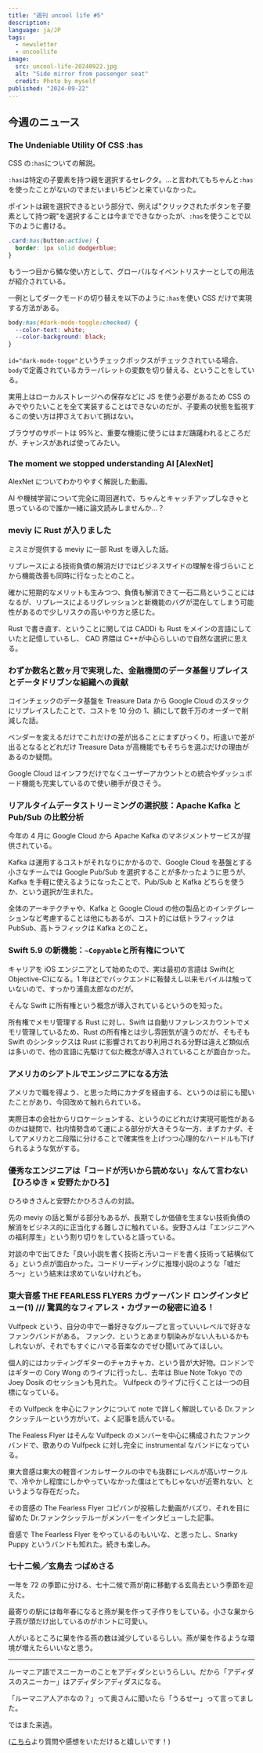 ```yaml
---
title: "週刊 uncool life #5"
description:
language: ja/JP
tags:
  - newsletter
  - uncoollife
image:
  src: uncool-life-20240922.jpg
  alt: "Side mirror from passenger seat"
  credit: Photo by myself
published: "2024-09-22"
---
```



## 今週のニュース

### The Undeniable Utility Of CSS :has

<EmbedLinkCard url="https://www.joshwcomeau.com/css/has/" />

CSS の`:has`についての解説。

`:has`は特定の子要素を持つ親を選択するセレクタ。...と言われてもちゃんと`:has`を使ったことがないのでまだいまいちピンと来ていなかった。

ポイントは親を選択できるという部分で、例えば"クリックされたボタンを子要素として持つ親"を選択することは今までできなかったが、`:has`を使うことで以下のように書ける。

```css
.card:has(button:active) {
  border: 1px solid dodgerblue;
}
```

もう一つ目から鱗な使い方として、グローバルなイベントリスナーとしての用法が紹介されている。

一例としてダークモードの切り替えを以下のように`:has`を使い CSS だけで実現する方法がある。

```css
body:has(#dark-mode-toggle:checked) {
  --color-text: white;
  --color-background: black;
}
```

`id="dark-mode-togge"`というチェックボックスがチェックされている場合、`body`で定義されているカラーパレットの変数を切り替える、ということをしている。

実用上はローカルストレージへの保存などに JS を使う必要があるため CSS のみでやりたいことを全て実装することはできないのだが、子要素の状態を監視するこの使い方は押さえておいて損はない。

ブラウザのサポートは 95%と、重要な機能に使うにはまだ躊躇われるところだが、チャンスがあれば使ってみたい。

### The moment we stopped understanding AI [AlexNet]

<EmbedLinkCard url="https://www.youtube.com/watch?v=UZDiGooFs54" />

AlexNet についてわかりやすく解説した動画。

AI や機械学習について完全に周回遅れで、ちゃんとキャッチアップしなきゃと思っているので誰か一緒に論文読みしませんか...？

### meviy に Rust が入りました

<EmbedLinkCard url="https://techblog.dt-dynamics.com/entry/2024/09/13/112200" />

ミスミが提供する meviy に一部 Rust を導入した話。

リプレースによる技術負債の解消だけではビジネスサイドの理解を得づらいことから機能改善も同時に行なったとのこと。

確かに短期的なメリットも生みつつ、負債も解消できて一石二鳥ということにはなるが、リプレースによるリグレッションと新機能のバグが混在してしまう可能性があるので少しリスクの高いやり方と感じた。

Rust で書き直す、ということに関しては CADDi も Rust をメインの言語にしていたと記憶しているし、 CAD 界隈は C++が中心らしいので自然な選択に思える。

### わずか数名と数ヶ月で実現した、金融機関のデータ基盤リプレイスとデータドリブンな組織への貢献

<EmbedLinkCard url="https://tech.coincheck.blog/entry/2024/09/13/113105" />

コインチェックのデータ基盤を Treasure Data から Google Cloud のスタックにリプレイスしたことで、コストを 10 分の 1、額にして数千万のオーダーで削減した話。

ベンダーを変えるだけでこれだけの差が出ることにまずびっくり。桁違いで差が出るとなるとどれだけ Treasure Data が高機能でもそちらを選ぶだけの理由があるのか疑問。

Google Cloud はインフラだけでなくユーザーアカウントとの統合やダッシュボード機能も充実しているので使い勝手が良さそう。

### リアルタイムデータストリーミングの選択肢：Apache Kafka と Pub/Sub の比較分析

<EmbedLinkCard url="https://zenn.dev/cloud_ace/articles/apachekafka-pubsub-comparison" />

今年の 4 月に Google Cloud から Apache Kafka のマネジメントサービスが提供されている。

Kafka は運用するコストがそれなりにかかるので、Google Cloud を基盤とする小さなチームでは Google Pub/Sub を選択することが多かったように思うが、Kafka を手軽に使えるようになったことで、Pub/Sub と Kafka どちらを使うか、という選択が生まれた。

全体のアーキテクチャや、Kafka と Google Cloud の他の製品とのインテグレーションなど考慮することは他にもあるが、コスト的には低トラフィックは PubSub、高トラフィックは Kafka とのこと。

### Swift 5.9 の新機能：`~Copyable`と所有権について

<EmbedLinkCard url="https://zenn.dev/ojun_9/articles/d2c49dcd721c17" />

キャリアを iOS エンジニアとして始めたので、実は最初の言語は Swift(と Objective-C)になる。1 年ほどでバックエンドに鞍替えし以来モバイルは触っていないので、すっかり浦島太郎なのだが。

そんな Swift に所有権という概念が導入されているというのを知った。

所有権でメモリ管理する Rust に対し、Swift は自動リファレンスカウントでメモリ管理しているため、Rust の所有権とは少し雰囲気が違うのだが、そもそも Swift のシンタックスは Rust に影響されており利用される分野は違えど類似点は多いので、他の言語に先駆けて似た概念が導入されていることが面白かった。

### アメリカのシアトルでエンジニアになる方法

<EmbedLinkCard url="https://note.com/simplearchitect/n/nc12a4eb31df7" />

アメリカで職を得よう、と思った時にカナダを経由する、というのは前にも聞いたことがあり、今回改めて触れられている。

実際日本の会社からリロケーションする、というのにどれだけ実現可能性があるのかは疑問で、社内情勢含めて運による部分が大きそうな一方、まずカナダ、そしてアメリカと二段階に分けることで確実性を上げつつ心理的なハードルも下げられるような気がする。

### 優秀なエンジニアは「コードが汚いから読めない」なんて言わない【ひろゆき × 安野たかひろ】

<EmbedLinkCard url="https://type.jp/et/feature/26796/" />

ひろゆきさんと安野たかひろさんの対談。

先の meviy の話と繋がる部分もあるが、長期でしか価値を生まない技術負債の解消をビジネス的に正当化する難しさに触れている。安野さんは「エンジニアへの福利厚生」という割り切りをしていると語っている。

対談の中で出てきた「良い小説を書く技術と汚いコードを書く技術って結構似てる」という点が面白かった。コードリーディングに推理小説のような「嘘だろ〜」という結末は求めていないけれども。

### 東大音感 THE FEARLESS FLYERS カヴァーバンド ロングインタビュー(1) /// 驚異的なフィアレス・カヴァーの秘密に迫る！

<EmbedLinkCard url="https://note.com/drfunk/n/na2c3186dd314" />

Vulfpeck という、自分の中で一番好きなグループと言っていいレベルで好きなファンクバンドがある。
ファンク、というとあまり馴染みがない人もいるかもしれないが、それでもすぐにハマる音楽なのでぜひ聞いてみてほしい。

個人的にはカッティングギターのチャカチャカ、という音が大好物。ロンドンではギターの Cory Wong のライブに行ったし、去年は Blue Note Tokyo での Joey Dosik のセッションも見れた。
Vulfpeck のライブに行くことは一つの目標になっている。

その Vulfpeck を中心にファンクについて note で詳しく解説している Dr.ファンクシッテルーという方がいて、よく記事を読んでいる。

The Fealess Flyer はそんな Vulfpeck のメンバーを中心に構成されたファンクバンドで、歌ありの Vulfpeck に対し完全に instrumental なバンドになっている。

東大音感は東大の軽音インカレサークルの中でも抜群にレベルが高いサークルで、冷やかし程度にしかやっていなかった僕はとてもじゃないが近寄れない、というような存在だった。

その音感の The Fearless Flyer コピバンが投稿した動画がバズり、それを目に留めた Dr.ファンクシッテルーがメンバーをインタビューした記事。

音感で The Fearless Flyer をやっているのもいいな、と思ったし、Snarky Puppy というバンドも知れた。続きも楽しみ。

### 七十二候／玄鳥去 つばめさる

<EmbedLinkCard url="https://www.543life.com/content/seasons24/post20240918.html" />

一年を 72 の季節に分ける、七十二候で燕が南に移動する玄鳥去という季節を迎えた。

最寄りの駅には毎年春になると燕が巣を作って子作りをしている。小さな巣から子燕が頭だけ出しているのがホントに可愛い。

人がいるところに巣を作る燕の数は減少しているらしい。燕が巣を作るような環境が増えたらいいなと思う。

---

<Tweet id="1835080651244024147" />

ルーマニア語でスニーカーのことをアディダシというらしい。だから「アディダスのスニーカー」はアディダシアディダスになる。

「ルーマニア人アホなの？」って奥さんに聞いたら「うるせー」って言ってました。

ではまた来週。

([こちら](https://xov1nq474r6.typeform.com/to/OwC8sU46)より質問や感想をいただけると嬉しいです！)
